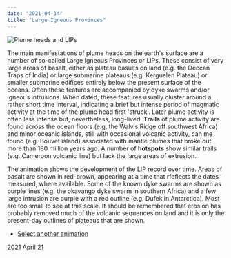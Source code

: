 ```yaml
---
date: "2021-04-14"
title: "Large Igneous Provinces"
---
```


![Plume heads and LIPs](LIPs.gif)


The main manifestations of plume heads on the earth's surface are a number of so-called Large Igneous Provinces or LIPs.  These consist of very large areas of basalt, either as plateau basults on land
(e.g. the Deccan Traps of India) or large submarine plateaus (e.g. Kerguelen Plateau) or smaller submarine edifices entirely below the present surface of the oceans.  Often these features are accompanied 
by dyke swarms and/or igneous intrusions.  When dated, these features usually cluster around a rather short time interval, indicating a brief but intense period of magmatic activity
at the time of the plume head first 'struck'.  Later plume activity is often less intense but, nevertheless, long-lived.  **Trails** of plume activity are found across the ocean floors
 (e.g. the Walvis Ridge off southwest Africa) and minor oceanic islands, still with occasional volcanic activity, can me found (e.g. Bouvet island) associated with mantle plumes that broke
 out more than 180 million years ago. A number of **hotspots** show similar trails (e.g. Cameroon volcanic line) but lack the large areas of extrusion.
 
 The animation shows the development of the LIP record over time.  Areas of basalt are shown in red-brown, appearing at a time that rfeflects the dates measured, where available. 
 Some of the known dyke swarms are shown as purple lines (e.g. the okavango dyke swarm in southern Africa) and a few large intrusion are purple with a red outline (e.g. Dufek in Antarctica).
 Most are too small to see at this scale. It should be remembered that erosion has probably removed much of the volcanic sequences on land and it is only the present-day outlines of 
 plateaus that are shown.
 
 * [Select another animation](../animations)
 
 2021 April 21
